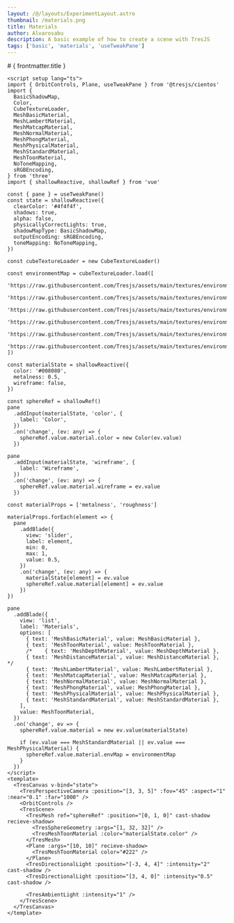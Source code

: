 ```yaml
---
layout: /@/layouts/ExperimentLayout.astro
thumbnail: /materials.png
title: Materials
author: Alvarosabu
description: A basic example of how to create a scene with TresJS
tags: ['basic', 'materials', 'useTweakPane']
---
```



<Materials client:only />

<TheInfo >
# { frontmatter.title }

```vue
<script setup lang="ts">
import { OrbitControls, Plane, useTweakPane } from '@tresjs/cientos'
import {
  BasicShadowMap,
  Color,
  CubeTextureLoader,
  MeshBasicMaterial,
  MeshLambertMaterial,
  MeshMatcapMaterial,
  MeshNormalMaterial,
  MeshPhongMaterial,
  MeshPhysicalMaterial,
  MeshStandardMaterial,
  MeshToonMaterial,
  NoToneMapping,
  sRGBEncoding,
} from 'three'
import { shallowReactive, shallowRef } from 'vue'

const { pane } = useTweakPane()
const state = shallowReactive({
  clearColor: '#4f4f4f',
  shadows: true,
  alpha: false,
  physicallyCorrectLights: true,
  shadowMapType: BasicShadowMap,
  outputEncoding: sRGBEncoding,
  toneMapping: NoToneMapping,
})

const cubeTextureLoader = new CubeTextureLoader()

const environmentMap = cubeTextureLoader.load([
  'https://raw.githubusercontent.com/Tresjs/assets/main/textures/environmentMap/px.jpg',
  'https://raw.githubusercontent.com/Tresjs/assets/main/textures/environmentMap/nx.jpg',
  'https://raw.githubusercontent.com/Tresjs/assets/main/textures/environmentMap/py.jpg',
  'https://raw.githubusercontent.com/Tresjs/assets/main/textures/environmentMap/ny.jpg',
  'https://raw.githubusercontent.com/Tresjs/assets/main/textures/environmentMap/pz.jpg',
  'https://raw.githubusercontent.com/Tresjs/assets/main/textures/environmentMap/nz.jpg',
])

const materialState = shallowReactive({
  color: '#008080',
  metalness: 0.5,
  wireframe: false,
})

const sphereRef = shallowRef()
pane
  .addInput(materialState, 'color', {
    label: 'Color',
  })
  .on('change', (ev: any) => {
    sphereRef.value.material.color = new Color(ev.value)
  })

pane
  .addInput(materialState, 'wireframe', {
    label: 'Wireframe',
  })
  .on('change', (ev: any) => {
    sphereRef.value.material.wireframe = ev.value
  })

const materialProps = ['metalness', 'roughness']

materialProps.forEach(element => {
  pane
    .addBlade({
      view: 'slider',
      label: element,
      min: 0,
      max: 1,
      value: 0.5,
    })
    .on('change', (ev: any) => {
      materialState[element] = ev.value
      sphereRef.value.material[element] = ev.value
    })
})

pane
  .addBlade({
    view: 'list',
    label: 'Materials',
    options: [
      { text: 'MeshBasicMaterial', value: MeshBasicMaterial },
      { text: 'MeshToonMaterial', value: MeshToonMaterial },
      /*    { text: 'MeshDepthMaterial', value: MeshDepthMaterial },
      { text: 'MeshDistanceMaterial', value: MeshDistanceMaterial }, */
      { text: 'MeshLambertMaterial', value: MeshLambertMaterial },
      { text: 'MeshMatcapMaterial', value: MeshMatcapMaterial },
      { text: 'MeshNormalMaterial', value: MeshNormalMaterial },
      { text: 'MeshPhongMaterial', value: MeshPhongMaterial },
      { text: 'MeshPhysicalMaterial', value: MeshPhysicalMaterial },
      { text: 'MeshStandardMaterial', value: MeshStandardMaterial },
    ],
    value: MeshToonMaterial,
  })
  .on('change', ev => {
    sphereRef.value.material = new ev.value(materialState)

    if (ev.value === MeshStandardMaterial || ev.value === MeshPhysicalMaterial) {
      sphereRef.value.material.envMap = environmentMap
    }
  })
</script>
<template>
  <TresCanvas v-bind="state">
    <TresPerspectiveCamera :position="[3, 3, 5]" :fov="45" :aspect="1" :near="0.1" :far="1000" />
    <OrbitControls />
    <TresScene>
      <TresMesh ref="sphereRef" :position="[0, 1, 0]" cast-shadow recieve-shadow>
        <TresSphereGeometry :args="[1, 32, 32]" />
        <TresMeshToonMaterial :color="materialState.color" />
      </TresMesh>
      <Plane :args="[10, 10]" recieve-shadow>
        <TresMeshToonMaterial color="#222" />
      </Plane>
      <TresDirectionalLight :position="[-3, 4, 4]" :intensity="2" cast-shadow />
      <TresDirectionalLight :position="[3, 4, 0]" :intensity="0.5" cast-shadow />

      <TresAmbientLight :intensity="1" />
    </TresScene>
  </TresCanvas>
</template>
```

</TheInfo>
